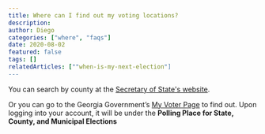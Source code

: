 ```yaml
---
title: Where can I find out my voting locations?
description:
author: Diego
categories: ["where", "faqs"]
date: 2020-08-02
featured: false
tags: []
relatedArticles: [""when-is-my-next-election"]
---
```


You can search by county at the [Secretary of State's website](https://elections.sos.ga.gov/Elections/advancedVotingInfo.do).

Or you can go to the Georgia Government’s [My Voter Page](https://www.mvp.sos.ga.gov/) to find out. Upon logging into your account, it will be under the **Polling Place for State, County, and Municipal Elections**
